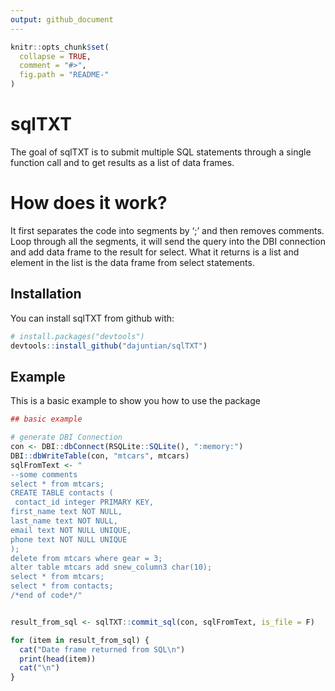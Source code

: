 ```yaml
---
output: github_document
---
```


<!-- README.md is generated from README.Rmd. Please edit that file -->

```r
knitr::opts_chunk$set(
  collapse = TRUE,
  comment = "#>",
  fig.path = "README-"
)
```

# sqlTXT

The goal of sqlTXT is to submit multiple SQL statements through a single function call and to get results as a list of data frames.

# How does it work? 

It first separates the code into segments by ';' and then removes comments.
Loop through all the segments, it will send the query into the DBI connection and add data frame to the result for select. 
What it returns is a list and element in the list is the data frame from select statements.

## Installation

You can install sqlTXT from github with:

```r
# install.packages("devtools")
devtools::install_github("dajuntian/sqlTXT")
```

## Example

This is a basic example to show you how to use the package

```r
## basic example

# generate DBI Connection
con <- DBI::dbConnect(RSQLite::SQLite(), ":memory:")
DBI::dbWriteTable(con, "mtcars", mtcars)
sqlFromText <- "
--some comments
select * from mtcars;
CREATE TABLE contacts (
 contact_id integer PRIMARY KEY,
first_name text NOT NULL,
last_name text NOT NULL,
email text NOT NULL UNIQUE,
phone text NOT NULL UNIQUE
);
delete from mtcars where gear = 3;
alter table mtcars add snew_column3 char(10);
select * from mtcars;
select * from contacts;
/*end of code*/"


result_from_sql <- sqlTXT::commit_sql(con, sqlFromText, is_file = F)

for (item in result_from_sql) {
  cat("Date frame returned from SQL\n")
  print(head(item))
  cat("\n")
}
```

